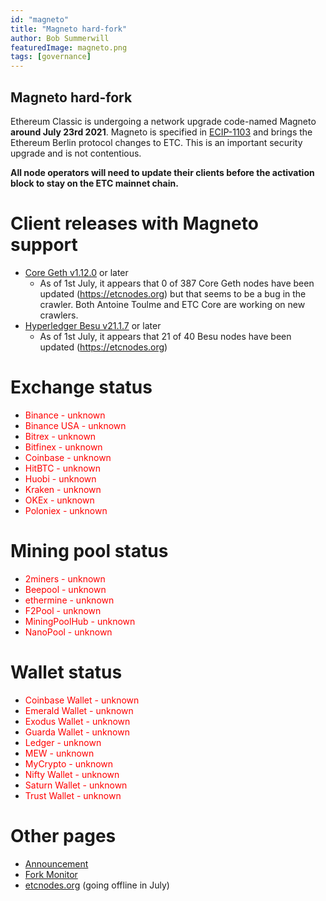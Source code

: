 ```yaml
---
id: "magneto"
title: "Magneto hard-fork"
author: Bob Summerwill
featuredImage: magneto.png
tags: [governance]
---
```


## Magneto hard-fork

Ethereum Classic is undergoing a network upgrade code-named Magneto **around July 23rd 2021**.
Magneto is specified in [ECIP-1103](https://ecips.ethereumclassic.org/ECIPs/ecip-1103)
and brings the Ethereum Berlin protocol changes to ETC.
This is an important security upgrade and is not contentious.

**All node operators will need to update their clients before the activation block
to stay on the ETC mainnet chain.**



# Client releases with Magneto support

* [Core Geth v1.12.0](https://github.com/etclabscore/core-geth/releases/tag/v1.12.0) or later
   * As of 1st July, it appears that 0 of 387 Core Geth nodes have been updated (https://etcnodes.org) but that seems to be a bug in the crawler.  Both Antoine Toulme and ETC Core are working on new crawlers.
* [Hyperledger Besu v21.1.7](https://github.com/hyperledger/besu/releases/tag/21.1.7) or later
    * As of 1st July, it appears that 21 of 40 Besu nodes have been updated (https://etcnodes.org)

# Exchange status

* <span style="color:red">Binance - unknown</span>
* <span style="color:red">Binance USA - unknown</span>
* <span style="color:red">Bitrex - unknown</span>
* <span style="color:red">Bitfinex - unknown</span>
* <span style="color:red">Coinbase - unknown</span>
* <span style="color:red">HitBTC - unknown</span>
* <span style="color:red">Huobi - unknown</span>
* <span style="color:red">Kraken - unknown</span>
* <span style="color:red">OKEx - unknown</span>
* <span style="color:red">Poloniex - unknown</span>


# Mining pool status

* <span style="color:red">2miners - unknown</span>
* <span style="color:red">Beepool - unknown</span>
* <span style="color:red">ethermine - unknown</span>
* <span style="color:red">F2Pool - unknown</span>
* <span style="color:red">MiningPoolHub - unknown</span>
* <span style="color:red">NanoPool - unknown</span>

# Wallet status

* <span style="color:red">Coinbase Wallet - unknown</span>
* <span style="color:red">Emerald Wallet - unknown</span>
* <span style="color:red">Exodus Wallet - unknown</span>
* <span style="color:red">Guarda Wallet - unknown</span>
* <span style="color:red">Ledger - unknown</span>
* <span style="color:red">MEW - unknown</span>
* <span style="color:red">MyCrypto - unknown</span>
* <span style="color:red">Nifty Wallet - unknown</span>
* <span style="color:red">Saturn Wallet - unknown</span>
* <span style="color:red">Trust Wallet - unknown</span>

# Other pages

* [Announcement](https://medium.com/@stevan.blog/ethereum-classic-magneto-upgrade-announcement-aa48d9606b71)
* [Fork Monitor](https://classic.fork.fault.dev/)
* [etcnodes.org](https://etcnodes.org/) (going offline in July)
